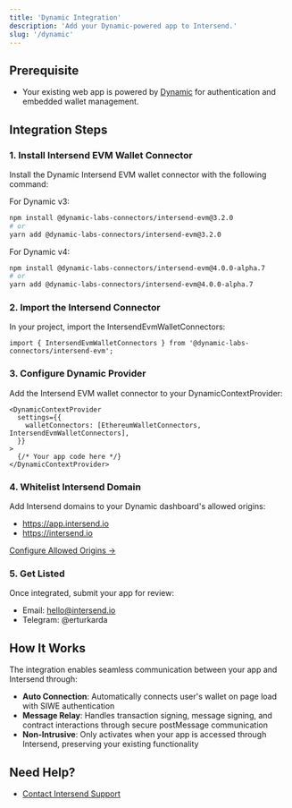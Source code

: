 ```yaml
---
title: 'Dynamic Integration'
description: 'Add your Dynamic-powered app to Intersend.'
slug: '/dynamic'
---
```


## Prerequisite

- Your existing web app is powered by [Dynamic](https://dynamic.xyz) for authentication and embedded wallet management.

## Integration Steps

### 1. Install Intersend EVM Wallet Connector

Install the Dynamic Intersend EVM wallet connector with the following command:

For Dynamic v3:
```bash
npm install @dynamic-labs-connectors/intersend-evm@3.2.0
# or
yarn add @dynamic-labs-connectors/intersend-evm@3.2.0
```

For Dynamic v4:
```bash
npm install @dynamic-labs-connectors/intersend-evm@4.0.0-alpha.7
# or
yarn add @dynamic-labs-connectors/intersend-evm@4.0.0-alpha.7
```

### 2. Import the Intersend Connector

In your project, import the IntersendEvmWalletConnectors:

```tsx
import { IntersendEvmWalletConnectors } from '@dynamic-labs-connectors/intersend-evm';
```

### 3. Configure Dynamic Provider

Add the Intersend EVM wallet connector to your DynamicContextProvider:

```tsx
<DynamicContextProvider
  settings={{
    walletConnectors: [EthereumWalletConnectors, IntersendEvmWalletConnectors],
  }}
>
  {/* Your app code here */}
</DynamicContextProvider>
```

### 4. Whitelist Intersend Domain

Add Intersend domains to your Dynamic dashboard's allowed origins:
- https://app.intersend.io
- https://intersend.io

[Configure Allowed Origins →](https://docs.dynamic.xyz/developer-dashboard/security#adding-an-origin)

### 5. Get Listed

Once integrated, submit your app for review:
- Email: hello@intersend.io
- Telegram: @erturkarda

## How It Works

The integration enables seamless communication between your app and Intersend through:

- **Auto Connection**: Automatically connects user's wallet on page load with SIWE authentication
- **Message Relay**: Handles transaction signing, message signing, and contract interactions through secure postMessage communication
- **Non-Intrusive**: Only activates when your app is accessed through Intersend, preserving your existing functionality

## Need Help?

- [Contact Intersend Support](mailto:hello@intersend.io)